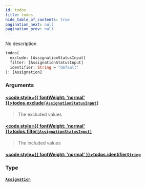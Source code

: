 ```yaml
---
id: todos
title: todos
hide_table_of_contents: true
pagination_next: null
pagination_prev: null
---
```








No description

```graphql
todos(
  exclude: [AssignationStatusInput]
  filter: [AssignationStatusInput]
  identifier: String = "default"
): [Assignation]
```


### Arguments

#### [<code style={{ fontWeight: 'normal' }}>todos.<b>exclude</b></code>](#)<Bullet />[`[AssignationStatusInput]`](/docs/schemas/arkitekt/enums/assignation-status-input) <Badge class="secondary" text="list"/> <Badge class="secondary" text="enum"/>
> The excluded values
> 

#### [<code style={{ fontWeight: 'normal' }}>todos.<b>filter</b></code>](#)<Bullet />[`[AssignationStatusInput]`](/docs/schemas/arkitekt/enums/assignation-status-input) <Badge class="secondary" text="list"/> <Badge class="secondary" text="enum"/>
> The included values
> 

#### [<code style={{ fontWeight: 'normal' }}>todos.<b>identifier</b></code>](#)<Bullet />[`String`](/docs/schemas/arkitekt/scalars/string) <Badge class="secondary" text="scalar"/>
> 
> 

### Type

#### [`Assignation`](/docs/schemas/arkitekt/objects/assignation) <Badge class="secondary" text="object"/>
> 
> 





